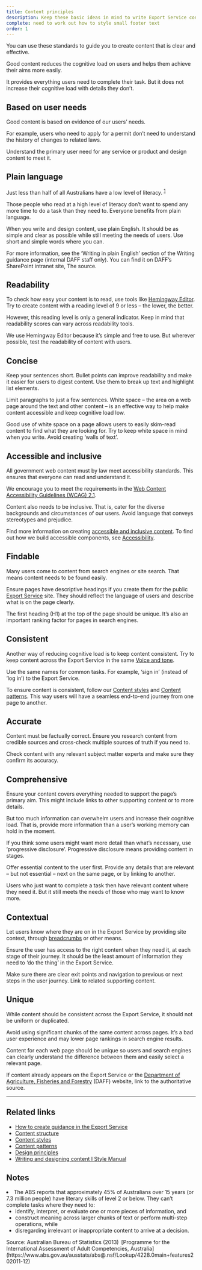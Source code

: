 ```yaml
---
title: Content principles
description: Keep these basic ideas in mind to write Export Service content, or any other content.
complete: need to work out how to style small footer text
order: 1
---
```


You can use these standards to guide you to create content that is clear and effective.

Good content reduces the cognitive load on users and helps them achieve their aims more easily.

It provides everything users need to complete their task. But it does not increase their cognitive load with details they don’t.

## Based on user needs

Good content is based on evidence of our users’ needs.

For example, users who need to apply for a permit don’t need to understand the history of changes to related laws.

Understand the primary user need for any service or product and design content to meet it.

<BackToTop />

## Plain language

Just less than half of all Australians have a low level of literacy. <sup><a href="#cite-1" id="ref-1">1</a></sup>

Those people who read at a high level of literacy don’t want to spend any more time to do a task than they need to. Everyone benefits from plain language.

When you write and design content, use plain English. It should be as simple and clear as possible while still meeting the needs of users. Use short and simple words where you can.

For more information, see the ‘Writing in plain English’ section of the Writing guidance page (internal DAFF staff only). You can find it on DAFF’s SharePoint intranet site, The source.

<BackToTop />

## Readability

To check how easy your content is to read, use tools like [Hemingway Editor](https://hemingwayapp.com/). Try to create content with a reading level of 9 or less – the lower, the better.

However, this reading level is only a general indicator. Keep in mind that readability scores can vary across readability tools.

We use Hemingway Editor because it’s simple and free to use. But wherever possible, test the readability of content with users.

<BackToTop />

## Concise

Keep your sentences short. Bullet points can improve readability and make it easier for users to digest content. Use them to break up text and highlight list elements.

Limit paragraphs to just a few sentences. White space – the area on a web page around the text and other content – is an effective way to help make content accessible and keep cognitive load low.

Good use of white space on a page allows users to easily skim-read content to find what they are looking for. Try to keep white space in mind when you write. Avoid creating ‘walls of text’.

<BackToTop />

## Accessible and inclusive

All government web content must by law meet accessibility standards. This ensures that everyone can read and understand it.

We encourage you to meet the requirements in the [Web Content Accessibility Guidelines (WCAG) 2.1](https://www.w3.org/TR/WCAG21/).

Content also needs to be inclusive. That is, cater for the diverse backgrounds and circumstances of our users. Avoid language that conveys stereotypes and prejudice.

Find more information on creating [accessible and inclusive content](https://www.stylemanual.gov.au/accessible-and-inclusive-content). To find out how we build accessible components, see [Accessibility](/foundations/accessibility).

<BackToTop />

## Findable

Many users come to content from search engines or site search. That means content needs to be found easily.

Ensure pages have descriptive headings if you create them for the public [Export Service](https://exports.agriculture.gov.au/) site. They should reflect the language of users and describe what is on the page clearly.

The first heading (H1) at the top of the page should be unique. It’s also an important ranking factor for pages in search engines.

<BackToTop />

## Consistent

Another way of reducing cognitive load is to keep content consistent. Try to keep content across the Export Service in the same [Voice and tone](./voice-and-tone).

Use the same names for common tasks. For example, ‘sign in’ (instead of ‘log in’) to the Export Service.

To ensure content is consistent, follow our [Content styles](./content-styles) and [Content patterns](./content-patterns). This way users will have a seamless end-to-end journey from one page to another.

<BackToTop />

## Accurate

Content must be factually correct. Ensure you research content from credible sources and cross-check multiple sources of truth if you need to.

Check content with any relevant subject matter experts and make sure they confirm its accuracy.

<BackToTop />

## Comprehensive

Ensure your content covers everything needed to support the page’s primary aim. This might include links to other supporting content or to more details.

But too much information can overwhelm users and increase their cognitive load. That is, provide more information than a user’s working memory can hold in the moment.

If you think some users might want more detail than what’s necessary, use ‘progressive disclosure’. Progressive disclosure means providing content in stages.

Offer essential content to the user first. Provide any details that are relevant – but not essential – next on the same page, or by linking to another.

Users who just want to complete a task then have relevant content where they need it. But it still meets the needs of those who may want to know more.

<BackToTop />

## Contextual

Let users know where they are on in the Export Service by providing site context, through [breadcrumbs](/components/breadcrumbs) or other means.

Ensure the user has access to the right content when they need it, at each stage of their journey. It should be the least amount of information they need to ‘do the thing’ in the Export Service.

Make sure there are clear exit points and navigation to previous or next steps in the user journey. Link to related supporting content.

<BackToTop />

## Unique

While content should be consistent across the Export Service, it should not be uniform or duplicated.

Avoid using significant chunks of the same content across pages. It’s a bad user experience and may lower page rankings in search engine results.

Content for each web page should be unique so users and search engines can clearly understand the difference between them and easily select a relevant page.

If content already appears on the Export Service or the [Department of Agriculture, Fisheries and Forestry](https://www.agriculture.gov.au/) (DAFF) website, link to the authoritative source.

<BackToTop />

---

## Related links

- [How to create guidance in the Export Service](/guides/how-to-create-guidance)
- [Content structure](./content-structure)
- [Content styles](./content-styles)
- [Content patterns](./content-patterns)
- [Design principles](/foundations/design-principles)
- [Writing and designing content I Style Manual](https://www.stylemanual.gov.au/writing-and-designing-content)

## Notes

<FootnotesList>
	<li id="cite-1">
		The ABS reports that approximately 45% of Australians over 15 years (or 7.3
		million people) have literary skills of level 2 or below. They can’t
		complete tasks where they need to:
		<ul>
			<li>
				identify, interpret, or evaluate one or more pieces of information, and
			</li>
			<li>
				construct meaning across larger chunks of text or perform multi-step
				operations, while
			</li>
			<li>
				disregarding irrelevant or inappropriate content to arrive at a
				decision.
			</li>
		</ul>
		Source: Australian Bureau of Statistics (2013)  [Programme for the
		International Assessment of Adult Competencies,
		Australia](https://www.abs.gov.au/ausstats/abs@.nsf/Lookup/4228.0main+features202011-12)
	</li>
</FootnotesList>
